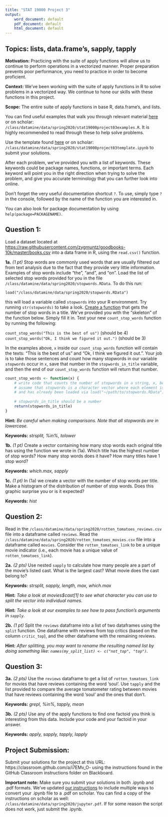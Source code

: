 ```yaml
---
title: "STAT 19000 Project 3"
output:
    word_document: default
    pdf_document: default
    html_document: default
---
```


## Topics: lists, data.frame's, sapply, tapply

**Motivation:** Practicing with the suite of apply functions will allow us to continue to perform operations in a vectorized manner. Proper preparation prevents poor performance, you need to practice in order to become proficient. 

**Context:** We've been working with the suite of apply functions in R to solve problems in a vectorized way. We continue to hone our skills with these functions in this project.

**Scope:** The entire suite of apply functions in base R, data.frame's, and lists.

You can find useful examples that walk you through relevant material [here](https://datamine.purdue.edu/seminars/spring2020/stat19000project03examples.R) or on scholar: `/class/datamine/data/spring2020/stat19000project03examples.R`. It is highly recommended to read through these to help solve problems.

Use the template found [here](https://datamine.purdue.edu/seminars/spring2020/stat19000project03template.ipynb) or on scholar: `/class/datamine/data/spring2020/stat19000project03template.ipynb` to submit your solutions.

After each problem, we've provided you with a list of keywords. These keywords could be package names, functions, or important terms. Each keyword will point you in the right direction when trying to solve the problem, and give you accurate terminology that you can further look into online.

Don't forget the very useful documentation shortcut `?`. To use, simply type `?` in the console, followed by the name of the function you are interested in.

You can also look for package documentation by using `help(package=PACKAGENAME)`. 

## Question 1:

Load a dataset located at <https://raw.githubusercontent.com/zygmuntz/goodbooks-10k/master/books.csv> into a data frame in R, using the `read.csv()` function.

**1a.** *(1 pt)* Stop words are commonly used words that are usually filtered out from text analysis due to the fact that they provide very little information. Examples of stop words include "the", "and", and "on". Load the list of selected stop words provided for you in the file `/class/datamine/data/spring2020/stopwords.RData`. To do this run:

`load("/class/datamine/data/spring2020/stopwords.RData")`

this will load a variable called `stopwords` into your R environment. Try running `str(stopwords)` to take a look. [Create a function](https://swcarpentry.github.io/r-novice-inflammation/02-func-R/) that gets the number of stop words in a title. We've provided you with the "skeleton" of the function below. Simply fill it in. Test your new `count_stop_words` function by running the following:

`count_stop_words("This is the best of us")` (should be 4)
`count_stop_words("Ok, I think we figured it out.")` (should be 3)

In the examples above, `x` inside our `count_stop_words` function will contain the texts: "This is the best of us" and "Ok, I think we figured it out.". Your job is to take those sentences and count how many stopwords in our variable `stopwords` occur in `x`, save that number in the `stopwords_in_title` variable, and then the end of our `count_stop_words` function will return that number.

```R
count_stop_words <- function(x) {
    # write code that counts the number of stopwords in a string, x, below
    # assume that stopwords is a character vector where each element is a word,
    # and has already been loaded via load("~/path/to/stopwords.RData")
  
    # stopwords_in_title should be a number
    return(stopwords_in_title)
}
```

**Hint:** *Be careful when making comparisons. Note that all stopwords are in lowercase.*

**Keywords:** *strsplit, %in%, tolower*

**1b.** *(1 pt)* Create a vector containing how many stop words each original title has using the function we wrote in (1a). Which title has the highest number of stop words? How many stop words does it have? How many titles have 1 stop word?

**Keywords:** *which.max, sapply*

**1c.** *(1 pt)* In (1a) we create a vector with the number of stop words per title. Make a histogram of the distribution of number of stop words. Does this graphic surprise you or is it expected? 

**Keywords:** *hist*

## Question 2: 

Read in the `/class/datamine/data/spring2020/rotten_tomatoes_reviews.csv` file into a dataframe called `reviews`. Read the `/class/datamine/data/spring2020/rotten_tomatoes_movies.csv` file into a dataframe called `movies`. Consider the `rotten_tomatoes_link` to be a unique movie indicator (i.e., each movie has a unique value of `rotten_tomatoes_link`).

**2a.** *(2 pts)* Use nested `sapply` to calculate how many people are a part of the movie's listed cast. What is the largest cast? What movie does the cast belong to?

**Keywords:** *strsplit, sapply, length, max, which.max*

**Hint:** *Take a look at movies$cast[1] to see what character you can use to split the vector into individual names.*

**Hint:** *Take a look at our examples to see how to pass function's arguments in `sapply`.*

**2b.** *(1 pt)* Split the `reviews` dataframe into a list of two dataframes using the `split` function. One dataframe with reviews from top critics (based on the column `critic_top`), and the other dataframe with the remaining reviews. 

**Hint:** *After splitting, you may want to rename the resulting named list by doing something like: `names(my_split_list) <- c("not_top", "top")`.*

## Question 3: 

**3a.** *(2 pts)* Use the `reviews` dataframe to get a list of `rotten_tomatoes_link` for movies that have reviews containing the word 'soul'. Use `tapply` and the list provided to compare the average tomatometer rating between movies that have reviews containing the word 'soul' and the ones that don't.

**Keywords:** *grepl, %in%, tapply, mean*

**3b.** *(2 pts)* Use any of the apply functions to find one factoid you think is interesting from this data. Include your code and your factoid in your answer.

**Keywords:** *apply, sapply, tapply, lapply*

## Project Submission:

Submit your solutions for the project at this URL: https://classroom.github.com/a/i7EMv_O- using the instructions found in the GitHub Classroom instructions folder on Blackboard.

**Important note:** Make sure you submit your solutions in both .ipynb and .pdf formats. We've updated [our instructions](https://datamine.purdue.edu/seminars/spring2020/jupyter.pdf) to include multiple ways to convert your .ipynb file to a .pdf on scholar. You can find a copy of the instructions on scholar as well: `/class/datamine/data/spring2020/jupyter.pdf`. If for some reason the script does not work, just submit the .ipynb.